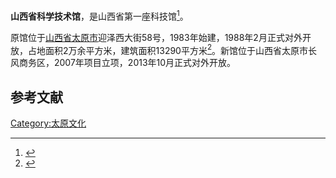 '''山西省科学技术馆'''，是山西省第一座科技馆<ref>{{cite book|author1=《山西年鉴》编辑部|title=山西年鉴 1985|date=1986|publisher=[[山西人民出版社|山西人民出版社]]|location=太原|page=304}}</ref>。

原馆位于[[山西省|山西省]][[太原市|太原市]]迎泽西大街58号，1983年始建，1988年2月正式对外开放，占地面积2万余平方米，建筑面积13290平方米<ref>{{cite book|author1=徐延豪|title=走进科学技术馆|date=2010|publisher=[[北京科学技术出版社|北京科学技术出版社]]|location=北京|isbn=978-7-5304-4941-7|pages=15}}</ref>。新馆位于山西省太原市长风商务区，2007年项目立项，2013年10月正式对外开放。

== 参考文献 ==
{{reflist}}

[[Category:太原文化|Category:太原文化]]